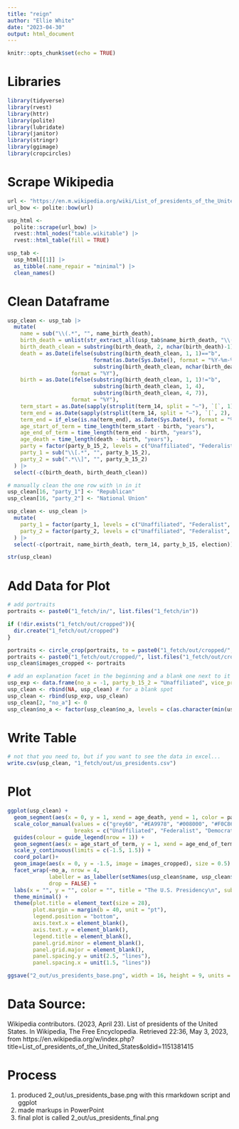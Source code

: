 ```yaml
---
title: "reign"
author: "Ellie White"
date: "2023-04-30"
output: html_document
---
```


```r
knitr::opts_chunk$set(echo = TRUE)
```

# Libraries
```r
library(tidyverse)
library(rvest)
library(httr)
library(polite)
library(lubridate)
library(janitor)
library(stringr)
library(ggimage)
library(cropcircles)
```

# Scrape Wikipedia
```r
url <- "https://en.m.wikipedia.org/wiki/List_of_presidents_of_the_United_States"
url_bow <- polite::bow(url)

usp_html <-
  polite::scrape(url_bow) |> 
  rvest::html_nodes("table.wikitable") |>
  rvest::html_table(fill = TRUE)

usp_tab <- 
  usp_html[[1]] |>
  as_tibble(.name_repair = "minimal") |>
  clean_names()
```

# Clean Dataframe
```r
usp_clean <- usp_tab |>
  mutate(
    name = sub("\\(.*", "", name_birth_death), 
    birth_death = unlist(str_extract_all(usp_tab$name_birth_death, "\\([^()]+\\)")), 
    birth_death_clean = substring(birth_death, 2, nchar(birth_death)-1), 
    death = as.Date(ifelse(substring(birth_death_clean, 1, 1)=="b", 
                           format(as.Date(Sys.Date(), format = "%Y-%m-%d"), "%Y"), 
                           substring(birth_death_clean, nchar(birth_death_clean)-3, nchar(birth_death_clean))), 
                    format = "%Y"), 
    birth = as.Date(ifelse(substring(birth_death_clean, 1, 1)!="b", 
                           substring(birth_death_clean, 1, 4), 
                           substring(birth_death_clean, 4, 7)), 
                    format = "%Y"), 
    term_start = as.Date(sapply(strsplit(term_14, split = "–"), `[`, 1), format = "%B %d, %Y"),
    term_end = as.Date(sapply(strsplit(term_14, split = "–"), `[`, 2), format = "%B %d, %Y"), 
    term_end = if_else(is.na(term_end), as.Date(Sys.Date(), format = "%Y-%m-%d"), term_end), # fix the current president's end of term
    age_start_of_term = time_length(term_start - birth, "years"), 
    age_end_of_term = time_length(term_end - birth, "years"), 
    age_death = time_length(death - birth, "years"),
    party = factor(party_b_15_2, levels = c("Unaffiliated", "Federalist", "Democratic-Republican", "Democratic-Republican[f]National Republican", "Democratic", "Whig", "Whig[j]Unaffiliated", "Republican\nNational Union[l]", "National Union[n]Democratic", "Republican"), labels = c("Unaffiliated", "Federalist", "Democratic-Republican", "Democratic-Republican & National Republican", "Democratic", "Whig", "Whig & Unaffiliated", "Republican & National Union", "National Union & Democratic", "Republican")), 
    party_1 = sub("\\[.*", "", party_b_15_2),
    party_2 = sub(".*\\]", "", party_b_15_2)
  ) |>
  select(-c(birth_death, birth_death_clean)) 

# manually clean the one row with \n in it 
usp_clean[16, "party_1"] <- "Republican"
usp_clean[16, "party_2"] <- "National Union"

usp_clean <- usp_clean |>
  mutate(
    party_1 = factor(party_1, levels = c("Unaffiliated", "Federalist", "Democratic-Republican", "National Republican", "Democratic", "Whig", "Republican", "National Union")), 
    party_2 = factor(party_2, levels = c("Unaffiliated", "Federalist", "Democratic-Republican", "National Republican", "Democratic", "Whig", "Republican", "National Union"))
  ) |>
  select(-c(portrait, name_birth_death, term_14, party_b_15, election))

str(usp_clean) 
```

# Add Data for Plot
```r
# add portraits
portraits <- paste0("1_fetch/in/", list.files("1_fetch/in"))

if (!dir.exists("1_fetch/out/cropped")){
  dir.create("1_fetch/out/cropped")
}

portraits <- circle_crop(portraits, to = paste0("1_fetch/out/cropped/", list.files("1_fetch/in")))
portraits <- paste0("1_fetch/out/cropped/", list.files("1_fetch/out/cropped"))
usp_clean$images_cropped <- portraits

# add an explanation facet in the beginning and a blank one next to it
usp_exp <- data.frame(no_a = -1, party_b_15_2 = "Unaffiliated", vice_president_16 = NA, name = "none", death = 75+1000, birth = 0+1000, term_start = 50+1000, term_end = 58+1000, age_start_of_term = 50, age_end_of_term = 58, age_death = 75, party = "Unaffiliated", party_1 = "Unaffiliated", party_2 = "Unaffiliated", images_cropped = NA)
usp_clean <- rbind(NA, usp_clean) # for a blank spot
usp_clean <- rbind(usp_exp, usp_clean)
usp_clean[2, "no_a"] <- 0
usp_clean$no_a <- factor(usp_clean$no_a, levels = c(as.character(min(usp_clean$no_a):max(usp_clean$no_a))))
```

# Write Table
```r
# not that you need to, but if you want to see the data in excel...
write.csv(usp_clean, "1_fetch/out/us_presidents.csv")
```

# Plot
```r
ggplot(usp_clean) +
  geom_segment(aes(x = 0, y = 1, xend = age_death, yend = 1, color = party_1), linewidth = 1) +
  scale_color_manual(values = c("grey60", "#EA9978", "#008000", "#F0C862", "#B22222", "#3333FF", "#E81B23", "grey30"),  
                     breaks = c("Unaffiliated", "Federalist", "Democratic-Republican", "Whig", "National Union", "Democratic", "Republican", NA)) +
  guides(colour = guide_legend(nrow = 1)) +
  geom_segment(aes(x = age_start_of_term, y = 1, xend = age_end_of_term, yend = 1), color = alpha("black", 0.5), linewidth = 3) +
  scale_y_continuous(limits = c(-1.5, 1.5)) +
  coord_polar()+
  geom_image(aes(x = 0, y = -1.5, image = images_cropped), size = 0.5) + 
  facet_wrap(~no_a, nrow = 4, 
             labeller = as_labeller(setNames(usp_clean$name, usp_clean$no_a), label_wrap_gen(10)),
             drop = FALSE) +
  labs(x = "", y = "", color = "", title = "The U.S. Presidency\n", subtitle = "\n") +
  theme_minimal() +
  theme(plot.title = element_text(size = 28),
        plot.margin = margin(b = 40, unit = "pt"),
        legend.position = "bottom", 
        axis.text.x = element_blank(), 
        axis.text.y = element_blank(), 
        legend.title = element_blank(), 
        panel.grid.minor = element_blank(), 
        panel.grid.major = element_blank(), 
        panel.spacing.y = unit(2.5, "lines"), 
        panel.spacing.x = unit(1.5, "lines"))

ggsave("2_out/us_presidents_base.png", width = 16, height = 9, units = "in", dpi = 1200)
```

# Data Source: 

Wikipedia contributors. (2023, April 23). List of presidents of the United States. In Wikipedia, The Free Encyclopedia. Retrieved 22:36, May 3, 2023, from https://en.wikipedia.org/w/index.php?title=List_of_presidents_of_the_United_States&oldid=1151381415

# Process

1) produced 2_out/us_presidents_base.png with this rmarkdown script and ggplot
2) made markups in PowerPoint
3) final plot is called 2_out/us_presidents_final.png





